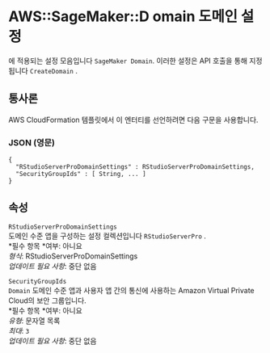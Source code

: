 # AWS::SageMaker::D omain 도메인 설정

에 적용되는 설정 모음입니다 `SageMaker Domain`. 이러한 설정은 API 호출을 통해 지정됩니다 `CreateDomain` .

## 통사론

AWS CloudFormation 템플릿에서 이 엔터티를 선언하려면 다음 구문을 사용합니다.

### JSON (영문)

```
{
  "RStudioServerProDomainSettings" : RStudioServerProDomainSettings,
  "SecurityGroupIds" : [ String, ... ]
}
```

## 속성

`RStudioServerProDomainSettings`  
도메인 수준 앱을 구성하는 설정 컬렉션입니다 `RStudioServerPro` .  
*필수 항목 *여부: 아니요  
_형식_: RStudioServerProDomainSettings  
_업데이트 필요 사항_: 중단 없음

`SecurityGroupIds`  
`Domain` 도메인 수준 앱과 사용자 앱 간의 통신에 사용하는 Amazon Virtual Private Cloud의 보안 그룹입니다.  
*필수 항목 *여부: 아니요  
_유형_: 문자열 목록  
_최대_: `3`  
_업데이트 필요 사항_: 중단 없음
